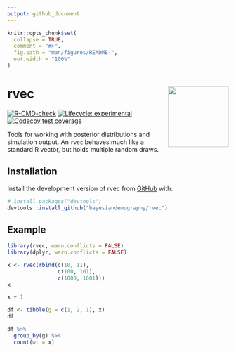 ```yaml
---
output: github_document
---
```


<!-- README.md is generated from README.Rmd. Please edit that file -->

```r
knitr::opts_chunk$set(
  collapse = TRUE,
  comment = "#>",
  fig.path = "man/figures/README-",
  out.width = "100%"
)
```

# rvec <a href="https://github.com/bayesiandemography/rvec"><img src="data-raw/sticker.png" align="right" height="138" /></a>

<!-- badges: start -->
[![R-CMD-check](https://github.com/bayesiandemography/rvec/actions/workflows/R-CMD-check.yaml/badge.svg)](https://github.com/bayesiandemography/rvec/actions/workflows/R-CMD-check.yaml)
[![Lifecycle: experimental](https://img.shields.io/badge/lifecycle-experimental-orange.svg)](https://lifecycle.r-lib.org/articles/stages.html#experimental)
[![Codecov test coverage](https://codecov.io/gh/bayesiandemography/rvec/branch/main/graph/badge.svg)](https://app.codecov.io/gh/bayesiandemography/rvec?branch=main)
<!-- badges: end -->

Tools for working with posterior distributions and simulation output. An `rvec` behaves much like a standard R vector, but holds multiple random draws.


## Installation

Install the development version of rvec from [GitHub](https://github.com/) with:

``` r
# install.packages("devtools")
devtools::install_github("bayesiandemography/rvec")
```

## Example

```r
library(rvec, warn.conflicts = FALSE)
library(dplyr, warn.conflicts = FALSE)

x <- rvec(rbind(c(10, 11),
                c(100, 101),
                c(1000, 1001)))
x
```

```r
x + 1
```

```r
df <- tibble(g = c(1, 2, 1), x)
df
```

```r
df %>%
  group_by(g) %>%
  count(wt = x)
```

